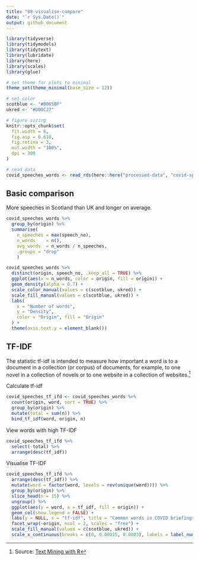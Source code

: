 ```yaml
---
title: "08-visualise-compare"
date: "`r Sys.Date()`"
output: github_document
---
```


```r
library(tidyverse)
library(tidymodels)
library(tidytext)
library(lubridate)
library(here)
library(scales)
library(glue)

# set theme for plots to minimal
theme_set(theme_minimal(base_size = 12))

# set color
scotblue <- "#0065BF"
ukred <- "#D00C27"

# figure sizing
knitr::opts_chunk$set(
  fit.width = 6,
  fig.asp = 0.618,
  fig.retina = 3, 
  out.width = "100%",
  dpi = 300
)

# read data
covid_speeches_words <- read_rds(here::here("processed-data", "covid-speeches-words.rds"))
```

## Basic comparison

More speeches in Scotland than UK and longer on average.

```r
covid_speeches_words %>%
  group_by(origin) %>%
  summarise(
    n_speeches = max(speech_no),
    n_words    = n(),
    avg_words  = n_words / n_speeches,
    .groups = "drop"
    )
```

```r
covid_speeches_words %>%
  distinct(origin, speech_no, .keep_all = TRUE) %>%
  ggplot(aes(x = n_words, color = origin, fill = origin)) +
  geom_density(alpha = 0.7) +
  scale_color_manual(values = c(scotblue, ukred)) +
  scale_fill_manual(values = c(scotblue, ukred)) +
  labs(
    x = "Number of words",
    y = "Density",
    color = "Origin", fill = "Origin"
  ) +
  theme(axis.text.y = element_blank())
```

## TF-IDF

The statistic tf-idf is intended to measure how important a word is to a document in a collection (or corpus) of documents, for example, to one novel in a collection of novels or to one website in a collection of websites.^[Source: [Text Mining with R](https://www.tidytextmining.com/tfidf.html)]

Calculate tf-idf

```r
covid_speeches_tf_ifd <- covid_speeches_words %>%
  count(origin, word, sort = TRUE) %>%
  group_by(origin) %>%
  mutate(total = sum(n)) %>%
  bind_tf_idf(word, origin, n)
```

View words with high TF-IDF

```r
covid_speeches_tf_ifd %>%
  select(-total) %>%
  arrange(desc(tf_idf))
```

Visualise TF-IDF

```r
covid_speeches_tf_ifd %>%
  arrange(desc(tf_idf)) %>%
  mutate(word = factor(word, levels = rev(unique(word)))) %>% 
  group_by(origin) %>% 
  slice_head(n = 15) %>% 
  ungroup() %>%
  ggplot(aes(y = word, x = tf_idf, fill = origin)) +
  geom_col(show.legend = FALSE) +
  labs(y = NULL, x = "tf-idf", title = "Common words in COVID briefings") +
  facet_wrap(~origin, ncol = 2, scales = "free") +
  scale_fill_manual(values = c(scotblue, ukred)) +
  scale_x_continuous(breaks = c(0, 0.00015, 0.0003), labels = label_number())
```
